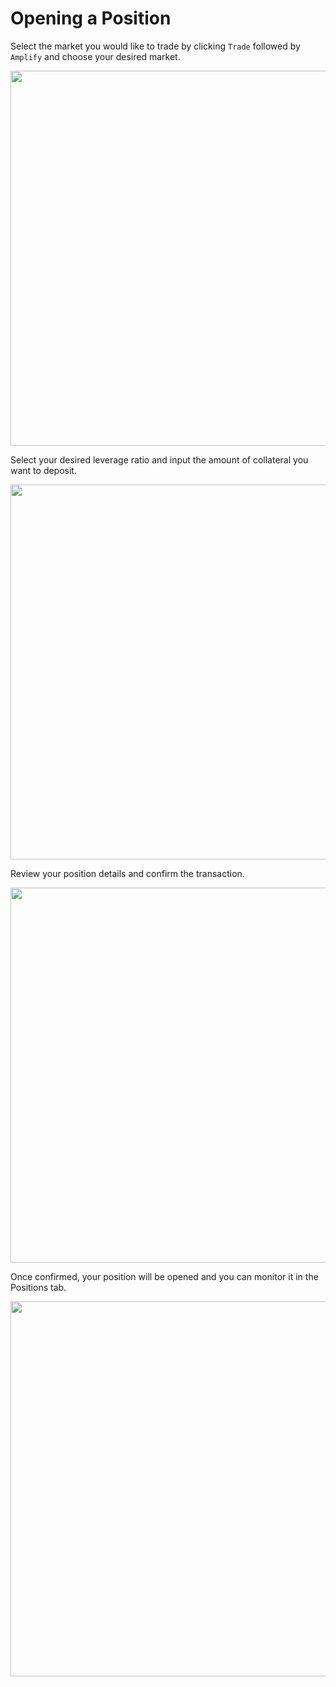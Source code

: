 # Opening a Position

Select the market you would like to trade by clicking `Trade` followed by `Amplify` and choose your desired market.

<img src="/assets/amplify-opening-a-position-1.png" alt="" width="600" height="auto"></img>

Select your desired leverage ratio and input the amount of collateral you want to deposit.

<img src="/assets/amplify-opening-a-position-2.png" alt="" width="600" height="auto"></img>

Review your position details and confirm the transaction.

<img src="/assets/amplify-opening-a-position-3.png" alt="" width="600" height="auto"></img>

Once confirmed, your position will be opened and you can monitor it in the Positions tab.

<img src="/assets/amplify-opening-a-position-4.png" alt="" width="600" height="auto"></img>